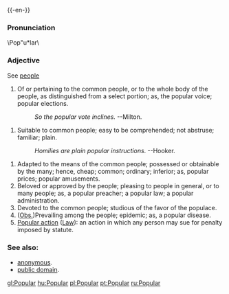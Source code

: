{{Wikipedia}}
{{webster}}
{{-en-}}
===Pronunciation===
\Pop"u*lar\
===Adjective===
See [[people]]

#Of or pertaining to the common people, or to the whole body of the people, as distinguished from a select portion; as, the popular voice; popular elections. 
#:''So the popular vote inclines.'' --Milton.

#Suitable to common people; easy to be comprehended; not abstruse; familiar; plain.
#:''Homilies are plain popular instructions''. --Hooker.

#Adapted to the means of the common people; possessed or obtainable by the many; hence, cheap; common; ordinary; inferior; as, popular prices; popular amusements.
#Beloved or approved by the people; pleasing to people in general, or to many people; as, a popular preacher; a popular law; a popular administration.
#Devoted to the common people; studious of the favor of the populace. 
#([[Obs.]])Prevailing among the people; epidemic; as, a popular disease. 
#[[w:Popular action|Popular action]] ([[Law]]): an action in which any person may sue for penalty imposed by statute.
===See also:=== 
*[[anonymous]].
*[[w:public domain|public domain]].

[[gl:Popular]]
[[hu:Popular]]
[[pl:Popular]]
[[pt:Popular]]
[[ru:Popular]]